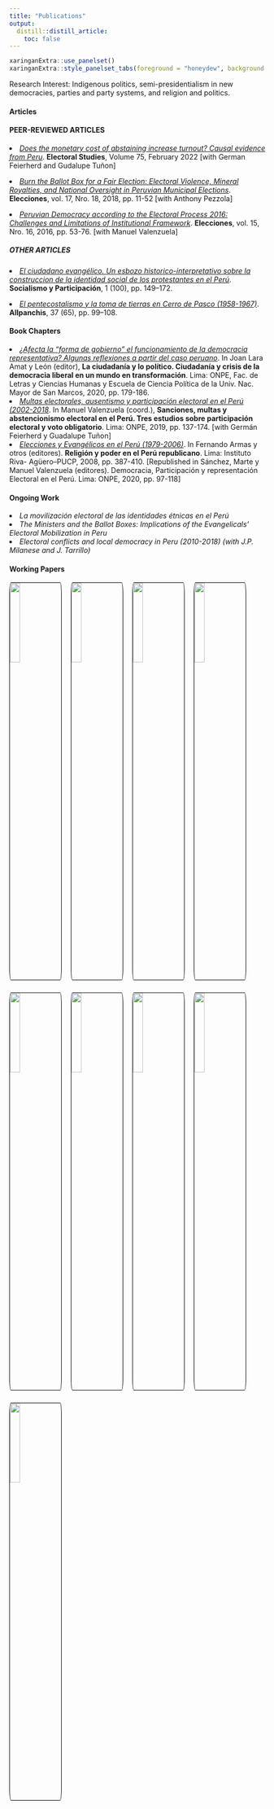 ```yaml
---
title: "Publications"
output:
  distill::distill_article:
    toc: false
---
```

<style>
.separador1{
    height: 10px;
    clear: both;
    width: auto;
}
.separador2{
    width:3%;
    height: 1px;
    float:left;
}
img {
     width: 20%;
     border: 1px solid black;
    border-radius: 3%;
}
</style>
```r
xaringanExtra::use_panelset()
xaringanExtra::style_panelset_tabs(foreground = "honeydew", background = "#0F2E3D")
```
Research Interest: Indigenous politics, semi-presidentialism in new democracies, parties and party systems, and religion and politics.

::::: {.panelset}

::: {.panel}

#### Articles {.panel-name}

#### PEER-REVIEWED ARTICLES

<li> [*Does the monetary cost of abstaining increase turnout? Causal evidence from Peru*](https://www.sciencedirect.com/science/article/abs/pii/S026137942100130X). **Electoral Studies**, Volume 75, February 2022 [with German Feierherd and Gudalupe Tuñon] </li> \medskip

<li> [*Burn the Ballot Box for a Fair Election: Electoral Violence, Mineral Royalties, and National Oversight in Peruvian Municipal Elections*](http://www.onpe.gob.pe/modEducacion/Publicaciones/Revista-Elecciones-18.pdf). **Elecciones**, vol. 17, Nro. 18, 2018, pp. 11-52 [with Anthony Pezzola] </li> \medskip

<li> [*Peruvian Democracy according to the Electoral Process 2016: Challenges and Limitations of Institutional Framework*](https://www.web.onpe.gob.pe/modEducacion/Publicaciones/Revista-Elecciones-16.pdf). **Elecciones**, vol. 15, Nro. 16, 2016, pp. 53-76. [with Manuel Valenzuela]  </li> \medskip


##### OTHER ARTICLES

<li> [*El ciudadano evangélico. Un esbozo historico-interpretativo sobre la construccion de la identidad social de los protestantes en el Perú*](https://cedepperu.org/publicaciones/revista-socialismo-y-participacion). **Socialismo y Participación**, 1 (100), pp. 149–172. </li> \medskip

<li> [*El pentecostalismo y la toma de tierras en Cerro de Pasco (1958-1967)*](https://revistas.ucsp.edu.pe/index.php/Allpanchis/article/view/507/514). **Allpanchis**, 37 (65), pp. 99–108. </li> \medskip



:::

::: {.panel}

#### Book Chapters {.panel-name}

<li> [*¿Afecta la “forma de gobierno” el funcionamiento de la democracia representativa? Algunas reflexiones a partir del caso peruano*](https://www.onpe.gob.pe/modEducacion/Publicaciones/ciudadania-politico.pdf). In Joan Lara Amat y León (editor), **La ciudadanía y lo político. Ciudadanía y crisis de la democracia liberal en un mundo en transformación**. Lima: ONPE, Fac. de Letras y Ciencias Humanas y Escuela de Ciencia Política de la Univ. Nac. Mayor de San Marcos, 2020, pp. 179-186.\medskip </li>


<li> [*Multas electorales, ausentismo y participación electoral en el Perú (2002-2018*](https://www.onpe.gob.pe/modEducacion/Publicaciones/sanciones-multas-abstencionismo.pdf). In Manuel Valenzuela (coord.), **Sanciones, multas y abstencionismo electoral en el Perú. Tres estudios sobre participación electoral y voto obligatorio**. Lima: ONPE, 2019, pp. 137-174. [with Germán Feierherd y Guadalupe Tuñon] \medskip </li>

<li> [*Elecciones y Evangélicos en el Perú (1979-2006)*](http://www.librosperuanos.com/libros/detalle/9770/Politicas-divinas-Religion-diversidad-y-politica-en-el-Peru-contemporaneo). In Fernando Armas y otros (editores). **Religión y poder en el Perú republicano**. Lima: Instituto Riva-
Agüero–PUCP, 2008, pp. 387-410. [Republished in Sánchez, Marte y Manuel Valenzuela (editores). Democracia, Participación y representación Electoral en el Perú. Lima: ONPE, 2020, pp. 97-118] </li>

:::


::: {.panel}



#### Ongoing Work {.panel-name}


<li> *La movilización electoral de las identidades étnicas en el Perú*  \medskip </li>  

<li> *The Ministers and the Ballot Boxes: Implications of the Evangelicals' Electoral  Mobilization in Peru* \medskip </li> 

<li> *Electoral conflicts and local democracy in Peru (2010-2018) (with J.P. Milanese and J. Tarrillo)* \medskip  </li> 


:::


::: {.panel}

#### Working Papers {.panel-name}

<a href="http://www.onpe.gob.pe/modEducacion/Publicaciones/dt-actas.pdf" target="_blank">
<img align="left" src="imagens/actas.jpg" / >
</a>

<div class="separador2"> </div> 

<a href="http://www.onpe.gob.pe/modEducacion/Publicaciones/conflictos_book.pdf" target="_blank"> <img align="left" src="imagens/conflictos.jpg" / >
</a>

<div class="separador2"> </div> 

<a href="http://www.onpe.gob.pe/modEducacion/Publicaciones/L-0081.pdf" target="_blank">
<img align="left" src="imagens/conflictos2.jpg" / >
</a>

<div class="separador2"> </div> 

<a href="http://www.onpe.gob.pe/modEducacion/Publicaciones/L-0058.pdf" target="_blank"> <img align="left" src="imagens/competencia.jpg" / >
</a>
<br>

<div class="separador1"> </div> 

<a href="http://www.onpe.gob.pe/modEducacion/Publicaciones/DT-27Miembros_Omisos.pdf" target="_blank"> <img align="left" src="imagens/miembros.jpg" / >
</a>


<div class="separador2"> </div> 

<a href="https://www.iidh.ed.cr/multic/UserFiles/Biblioteca/CAPEL/3_2011/27d471f8-848e-4708-a58f-9476d9da982a.pdf" target="_blank"> <img align="left" src="imagens/estructura.jpg" / >
</a>

<div class="separador2"> </div> 

<a href="https://www.iidh.ed.cr/multic/UserFiles/Biblioteca/CAPEL/11_2012/bb0775ec-0982-407c-aa81-d60f5b3bbfa9.pdf" target="_blank">
<img align="left" src="imagens/Cultura.jpg" / >
</a>

<div class="separador2"> </div> 

<a href="http://www.onpe.gob.pe/modEducacion/Publicaciones/DT-26Percepciones_sobre_la_gestion.pdf" target="_blank"> <img align="left" src="imagens/Percepciones.jpg" / >
</a>

<div class="separador1"> </div> 

<a href="http://www.onpe.gob.pe/modEducacion/Publicaciones/reporte_01.pdf" target="_blank">
<img align="left" src="imagens/NT.GIF" / >
</a>

:::

:::::
